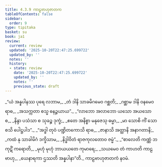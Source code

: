```yaml
---
title: 4.3.9 ကာဠဗာဟုဇာတက
tableOfContents: false
sidebar:
  order: 9
type: tipitaka
basket: su
book: ja1
review:
  current: review
  updated: '2025-10-20T22:47:25.699722'
  updated_by: ''
  notes: ''
  history:
  - state: review
    date: '2025-10-20T22:47:25.699722'
    updated_by: ''
    notes: ''
    previous_state: draft
---
```



<DynamicBreadcrumb />


<ReviewStatus review={frontmatter.review} showDetails={true} />

<HypothesisAnnotation frontmatter={frontmatter} />

<Division number="113" book="ja1" e="ch" v="22" p="107">

<Paragraph number="1027" type="verses" book="ja1">
_“ယံ အန္နပါနဿ ပုရေ လဘာမ,_  
_တံ ဒါနိ သာခမိဂမေဝ ဂစ္ဆတိ;_  
_ဂစ္ဆာမ ဒါနိ ဝနမေဝ ရာဓ,_  
_အသက္ကတာ စသ္မ ဓနဉ္ဇယာယ”._  

</Paragraph>

</Division>
<Division number="114" book="ja1" e="ch" v="22" p="107">

<Paragraph number="1028" type="verses" book="ja1">
_“လာဘော အလာဘော ယသော အယသော စ,_  
_နိန္ဒာ ပသံသာ စ သုခဉ္စ ဒုက္ခံ;_  
_ဧတေ အနိစ္စာ မနုဇေသု ဓမ္မာ,_  
_မာ သောစိ ကိံ သောစသိ ပေါဋ္ဌပါဒ”._  

</Paragraph>

</Division>
<Division number="115" book="ja1" e="ch" v="22" p="108">

<Paragraph number="1029" type="verses" book="ja1">
_“အဒ္ဓါ တုဝံ ပဏ္ဍိတကောသိ ရာဓ,_  
_ဇာနာသိ အတ္ထာနိ အနာဂတာနိ;_  
_ကထံ နု သာခါမိဂံ ဒက္ခိသာမ,_  
_နိဒ္ဓါဝိတံ ရာဇကုလတောဝ ဇမ္မံ”._  

</Paragraph>

</Division>
<Division number="116" book="ja1" e="ch" v="22" p="108">

<Paragraph number="1030" type="verses" book="ja1">
_“စာလေတိ ကဏ္ဏံ ဘကုဋိံ ကရောတိ,_  
_မုဟုံ မုဟုံ ဘာယယတေ ကုမာရေ;_  
_သယမေဝ တံ ကာဟတိ ကာဠဗာဟု,_  
_ယေနာရကာ ဌဿတိ အန္နပါနာ”တိ._  


</Paragraph>
</Division>

<Paragraph number="1031" type="center" book="ja1">
ကာဠဗာဟုဇာတကံ နဝမံ.
</Paragraph>